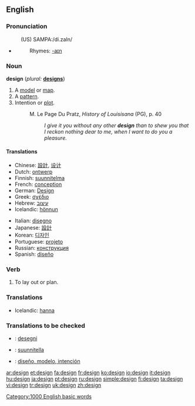 {{see|Design}}
==English==

===Pronunciation===
:(US) SAMPA:/di.zaIn/
*{{audio|en-us-design.ogg|Audio (US)}}
*:Rhymes: [[Rhymes:English:-aɪn|-aɪn]]

===Noun===
'''design'''  (''plural:'' '''[[designs]]''')

# A [[model]] or [[map]].
# A [[pattern]].
# Intention or [[plot]].
#:M. Le Page Du Pratz, <i>History of Louisisana</i> (PG), p. 40
#:: <i>I give it you without any other <b>design</b> than to shew you that I reckon nothing dear to me, when I want to do you a pleasure.</i>

====Translations====
{{top}}
*Chinese: [[設計]], [[设计]]
*Dutch: [[ontwerp]] {{n}}
*Finnish: [[suunnitelma]]
*French: [[conception]] {{f}}
*German: [[Design]] {{n}}
*Greek: [[σχέδιο]] {{n}}
*Hebrew: [[עיצוב]] {{m}}
*Icelandic: [[hönnun]] {{f}}
{{mid}}
*Italian: [[disegno]] {{m}}
*Japanese: [[設計]]
*Korean: [[디자인]]
*Portuguese: [[projeto]] {{m}}
*Russian: [[конструкция]] {{f}}
*Spanish: [[diseño]] {{m}}
{{bottom}}

===Verb===
{{en-verb}}

# To lay out or plan.

===Translations===
{{top}}
*Icelandic: [[hanna]]
{{bottom}}

===Translations to be checked===
*{{ttbc|Esperanto}}: [[desegni]]
*{{ttbc|Finnish}}: [[suunnitella]]
*{{ttbc|Spanish}}: [[diseño, modelo, intención]]

[[Category:1000 English basic words]]

[[ar:design]]
[[et:design]]
[[fa:design]]
[[fr:design]]
[[ko:design]]
[[io:design]]
[[it:design]]
[[hu:design]]
[[ja:design]]
[[pt:design]]
[[ru:design]]
[[simple:design]]
[[fi:design]]
[[ta:design]]
[[vi:design]]
[[tr:design]]
[[uk:design]]
[[zh:design]]